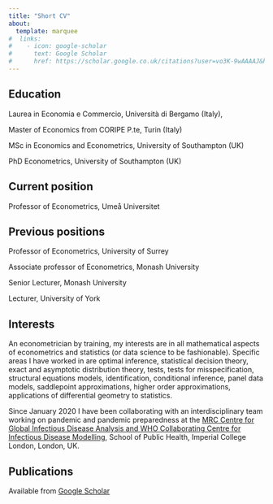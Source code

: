 ```yaml
---
title: "Short CV"
about:
  template: marquee
#  links:
#    - icon: google-scholar
#      text: Google Scholar
#      href: https://scholar.google.co.uk/citations?user=vo3K-9wAAAAJ&hl=en
---
```


## Education

Laurea in Economia e Commercio, Università di Bergamo (Italy),

Master of Economics from CORIPE P.te, Turin (Italy)

MSc in Economics and Econometrics, University of Southampton (UK)

PhD Econometrics, University of Southampton (UK)

## Current position

Professor of Econometrics, Umeå Universitet

## Previous positions

Professor of Econometrics, University of Surrey

Associate professor of Econometrics, Monash University

Senior Lecturer, Monash University

Lecturer, University of York

## Interests

An econometrician by training, my interests are in all mathematical aspects of econometrics and statistics (or data science to be fashionable). Specific areas I have worked in are optimal inference, statistical decision theory, exact and asymptotic distribution theory, tests, tests for misspecification, structural equations models, identification, conditional inference, panel data models, saddlepoint approximations, higher order approximations, applications of differential geometry to statistics.

Since January 2020 I have been collaborating with an interdisciplinary team working on pandemic and pandemic preparedness at the [MRC Centre for Global Infectious Disease Analysis and WHO Collaborating Centre for Infectious Disease Modelling](https://www.imperial.ac.uk/mrc-global-infectious-disease-analysis/), School of Public Health, Imperial College London, London, UK.

## Publications

Available from [Google Scholar](https://scholar.google.co.uk/citations?user=vo3K-9wAAAAJ&hl=en)

